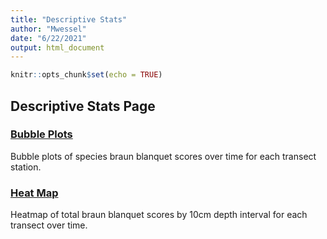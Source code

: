 ```yaml
---
title: "Descriptive Stats"
author: "Mwessel"
date: "6/22/2021"
output: html_document
---
```


```r
knitr::opts_chunk$set(echo = TRUE)
```

## Descriptive Stats Page

### [Bubble Plots](https://mikewessel.github.io/AP/docs/Bubble.pdf){target="_blank"}

Bubble plots of species braun blanquet scores over time for each transect station.


### [Heat Map](https://mikewessel.github.io/AP/docs/heatmap.pdf){target="_blank"}
Heatmap of total braun blanquet scores by 10cm depth interval for each transect over time. 
